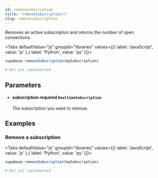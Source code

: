 ```yaml
---
id: removesubscription
title: "removeSubscription()"
slug: removesubscription
---
```



Removes an active subscription and returns the number of open connections.

<Tabs
  defaultValue="js"
  groupId="libraries"
  values={[{ label: 'JavaScript', value: 'js' },{ label: 'Python', value: 'py' }]}>

<TabItem value="js">

```js
supabase.removeSubscription(mySubscription)
```


</TabItem>
<TabItem value="py">

```py
# Not yet implemented
```


</TabItem>

</Tabs>

## Parameters


<ul className="method-list-group">
  
<li className="method-list-item">
  <h4 className="method-list-item-label">
    <span className="method-list-item-label-name">
      subscription
    </span>
    <span className="method-list-item-label-badge required">
      required
    </span>
    <span className="method-list-item-validation">
      <code>RealtimeSubscription</code>
    </span>
  </h4>
  <div class="method-list-item-description">

The subscription you want to remove.
  
  </div>
  
</li>

</ul>














## Examples

### Remove a subscription



<Tabs
  defaultValue="js"
  groupId="libraries"
  values={[{ label: 'JavaScript', value: 'js' },{ label: 'Python', value: 'py' }]}>

<TabItem value="js">

```js
supabase.removeSubscription(mySubscription)
```


</TabItem>
<TabItem value="py">

```py
# Not yet implemented
```


</TabItem>

</Tabs>